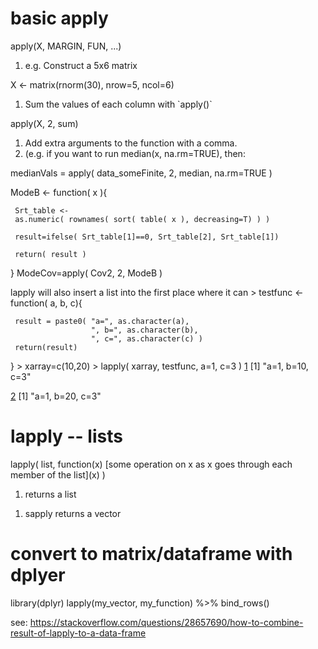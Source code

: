 =basic apply=

apply(X, MARGIN, FUN, ...)

# e.g. Construct a 5x6 matrix
X <- matrix(rnorm(30), nrow=5, ncol=6)
# Sum the values of each column with `apply()`
apply(X, 2, sum)

# Add extra arguments to the function with a comma.
# (e.g. if you want to run median(x, na.rm=TRUE), then:
medianVals = apply( data_someFinite, 2, median, na.rm=TRUE )


ModeB <- function( x ){
  Srt_table <- as.numeric( rownames( sort( table( x ), decreasing=T) ) )

  result=ifelse( Srt_table[1]==0, Srt_table[2], Srt_table[1])

  return( result )
}
ModeCov=apply( Cov2, 2, ModeB )



lapply will also insert a list into the first place where it can 
> testfunc <- function( a, b, c){
  result = paste0( "a=", as.character(a),
                   ", b=", as.character(b),
                   ", c=", as.character(c) )
  return(result)
}
> xarray=c(10,20)
> lapply( xarray, testfunc, a=1, c=3 )
[[1]]
[1] "a=1, b=10, c=3"

[[2]]
[1] "a=1, b=20, c=3"

=lapply -- lists =

lapply( list, function(x)  [some operation on x as x goes through each member of the list](x) )
# returns a list

# sapply returns a vector


= convert to matrix/dataframe with dplyer =
library(dplyr)
lapply(my_vector, my_function) %>% bind_rows()



see: https://stackoverflow.com/questions/28657690/how-to-combine-result-of-lapply-to-a-data-frame

